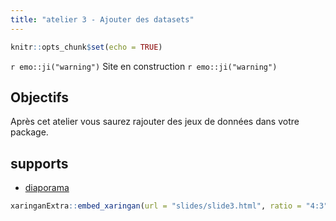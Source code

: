 ```yaml
---
title: "atelier 3 - Ajouter des datasets"
---
```


```r
knitr::opts_chunk$set(echo = TRUE)
```

`r emo::ji("warning")` Site en construction `r emo::ji("warning")`

## Objectifs

Après cet atelier vous saurez rajouter des jeux de données dans votre package.

## supports

- [diaporama](slides/slide3.html)

```r
xaringanExtra::embed_xaringan(url = "slides/slide3.html", ratio = "4:3")
```